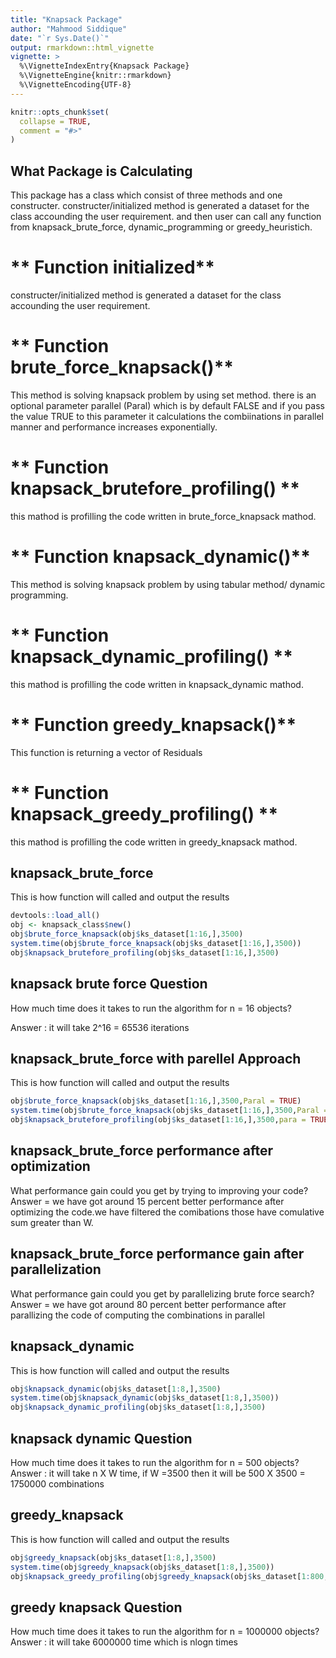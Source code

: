 ```yaml
---
title: "Knapsack Package"
author: "Mahmood Siddique"
date: "`r Sys.Date()`"
output: rmarkdown::html_vignette
vignette: >
  %\VignetteIndexEntry{Knapsack Package}
  %\VignetteEngine{knitr::rmarkdown}
  %\VignetteEncoding{UTF-8}
---
```


```r
knitr::opts_chunk$set(
  collapse = TRUE,
  comment = "#>"
)
```

## **What Package is Calculating**

This package has a class which consist of three methods and one constructer. constructer/initialized method is generated a dataset for the class accounding the user requirement. and then user can call any function from knapsack_brute_force, dynamic_programming or greedy_heuristich.

# ** Function initialized**

constructer/initialized method is generated a dataset for the class accounding the user requirement.

# ** Function brute_force_knapsack()**

This method is solving knapsack problem by using set method. there is an optional parameter parallel (Paral) which is by default FALSE and if you pass the value TRUE to this parameter it calculations the combiinations in parallel manner and performance increases exponentially.

# ** Function knapsack_brutefore_profiling() **

this mathod is profilling the code written in brute_force_knapsack mathod.

# ** Function knapsack_dynamic()**

This method is solving knapsack problem by using tabular method/ dynamic programming.

# ** Function knapsack_dynamic_profiling() **

this mathod is profilling the code written in knapsack_dynamic mathod.

# ** Function greedy_knapsack()**

This function is returning a vector of Residuals

# ** Function knapsack_greedy_profiling() **

this mathod is profilling the code written in greedy_knapsack mathod.

## knapsack_brute_force

This is how function will called and output the results
```r
devtools::load_all()
obj <- knapsack_class$new()
obj$brute_force_knapsack(obj$ks_dataset[1:16,],3500)
system.time(obj$brute_force_knapsack(obj$ks_dataset[1:16,],3500))
obj$knapsack_brutefore_profiling(obj$ks_dataset[1:16,],3500)
```
## knapsack brute force Question
  How much time does it takes to run the algorithm for n = 16 objects?
  
  Answer : it will take 2^16 = 65536  iterations

## knapsack_brute_force with parellel Approach

This is how function will called and output the results
```r
obj$brute_force_knapsack(obj$ks_dataset[1:16,],3500,Paral = TRUE)
system.time(obj$brute_force_knapsack(obj$ks_dataset[1:16,],3500,Paral = TRUE))
obj$knapsack_brutefore_profiling(obj$ks_dataset[1:16,],3500,para = TRUE)
```

## knapsack_brute_force performance after optimization

  What performance gain could you get by trying to improving your code?
  Answer =  we have got around 15 percent better performance after optimizing the code.we have filtered the comibations those have comulative sum greater than W. 
  
## knapsack_brute_force performance gain after parallelization

  What performance gain could you get by parallelizing brute force search?
  Answer = we have got around 80 percent better performance after parallizing the code of computing the combinations in parallel

## knapsack_dynamic

This is how function will called and output the results

```r
obj$knapsack_dynamic(obj$ks_dataset[1:8,],3500)
system.time(obj$knapsack_dynamic(obj$ks_dataset[1:8,],3500))
obj$knapsack_dynamic_profiling(obj$ks_dataset[1:8,],3500)
```

## knapsack dynamic Question
  How much time does it takes to run the algorithm for n = 500 objects?
  Answer : it will take n X W time, if W =3500 then it will be 500 X 3500 = 1750000 combinations

## greedy_knapsack

This is how function will called and output the results
```r
obj$greedy_knapsack(obj$ks_dataset[1:8,],3500)
system.time(obj$greedy_knapsack(obj$ks_dataset[1:8,],3500))
obj$knapsack_greedy_profiling(obj$greedy_knapsack(obj$ks_dataset[1:800,],3500))
```

## greedy knapsack Question
  How much time does it takes to run the algorithm for n = 1000000 objects?
  Answer  : it will take 6000000 time which is nlogn times
